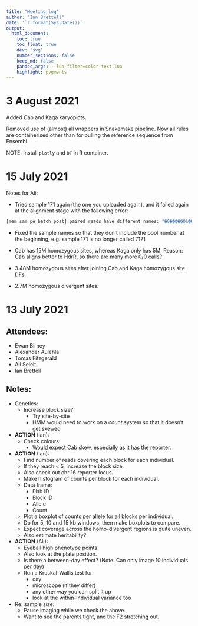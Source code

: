```yaml
---
title: "Meeting log"
author: "Ian Brettell"
date: '`r format(Sys.Date())`'
output:
  html_document:
    toc: true
    toc_float: true
    dev: 'svg'
    number_sections: false
    keep_md: false
    pandoc_args: --lua-filter=color-text.lua
    highlight: pygments
---
```


# 3 August 2021

Added Cab and Kaga karyoplots.

Removed use of (almost) all wrappers in Snakemake pipeline. Now all rules are containerised other than for pulling the reference sequence from Ensembl. 

[NOTE]{color="red"}: Install `plotly` and `DT` in R container.

# 15 July 2021

Notes for Ali:

* Tried sample 171 again (the one you uploaded again), and it failed again at the alignment stage with the following error:

```bash
[mem_sam_pe_batch_post] paired reads have different names: "�0�����O&�����x�7�Z�HĻ�@�%Q�ü��", "ST-K00119:220:HKNVLBBXY:7:1101:1661:1138"
```

* Fixed the sample names so that they don't include the pool number at the beginning, e.g. sample 171 is no longer called 7171

* Cab has 15M homozygous sites, whereas Kaga only has 5M. Reason: Cab aligns better to HdrR, so there are many more 0/0 calls?

* 3.48M homozygous sites after joining Cab and Kaga homozygous site DFs.

* 2.7M homozygous divergent sites.

# 13 July 2021

## Attendees:

- Ewan Birney
- Alexander Aulehla
- Tomas Fitzgerald
- Ali Seleit
- Ian Brettell

## Notes:

* Genetics:
  - Increase block size?
    - Try site-by-site
    - HMM would need to work on a *count* system so that it doesn't get skewed
* [**ACTION**]{color="red"} (Ian): 
  - Check colours:
    - Would expect Cab skew, especially as it has the reporter.
* [**ACTION**]{color="red"} (Ian):
  - Find number of reads covering each block for each individual.
  - If they reach < 5, increase the block size.
  - Also check out chr 16 reporter locus.
  - Make histogram of counts per block for each individual.
  - Data frame:
    - Fish  ID
    - Block ID
    - Allele 
    - Count
  - Plot a boxplot of counts per allele for all blocks per individual.
  - Do for 5, 10 and 15 kb windows, then make boxplots to compare.
  - Expect coverage across the homo-divergent regions is quite uneven.
  - Also estimate heritability? 
* [**ACTION**  ]{color="red"} (Ali):
  - Eyeball high phenotype points
  - Also look at the plate position. 
  - Is there a between-day effect? (Note: Can only image 10 individuals per day)
  - Run a Kruskal-Wallis test for:
    - day
    - microscope (if they differ)
    - any other way you can split it up
    - look at the within-individual variance too
* Re: sample size:
  - Pause imaging while we check the above.
  - Want to see the parents tight, and the F2 stretching out.
  



